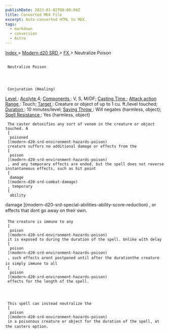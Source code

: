 ```yaml
---
publishDate: 2023-01-02T00:00:00Z
title: Converted MDX File
excerpt: Auto-converted HTML to MDX.
tags:
  - markdown
  - conversion
  - Astro
---
```


[
Index
](-index) >
[
Modern d20 SRD
](modern-d20-srd-index) >
[
FX
](modern-d20-srd-fx-index) > Neutralize Poison

##

     Neutralize Poison




     Conjuration (Healing)

[
Level
](modern-d20-srd-fx-level)
:
[
Acolyte
](modern-d20-srd-classes-advanced-acolyte)
4;
[
Components
](modern-d20-srd-fx-components)
: V, S, M/DF;
[
Casting Time
](modern-d20-srd-fx-casting-time)
;
[
Attack action
](modern-d20-srd-combat-attack-actions)
[
Range
](modern-d20-srd-fx-range)
: Touch;
[
Target
](modern-d20-srd-fx-target)
: Creature or object of up to 1 cu. ft./level touched;
[
Duration
](modern-d20-srd-fx-duration)
: 10 minutes/level;
[
Saving Throw
](modern-d20-srd-basics-saving-throws)
: Will negates (harmless, object);
[
Spell Resistance
](modern-d20-srd-special-abilities-spell-resistance)
: Yes (harmless, object)

     The caster detoxifies any sort of venom in the creature or object touched. A
     [
      poisoned
     ](modern-d20-srd-environment-hazards-poison)
     creature suffers no additional damage or effects from the
     [
      poison
     ](modern-d20-srd-environment-hazards-poison)
     , and any temporary effects are ended, but the spell does not reverse instantaneous effects, such as hit point
     [
      damage
     ](modern-d20-srd-combat-damage)
     , temporary
     [
      ability

damage
](modern-d20-srd-special-abilities-ability-score-reduction)
, or effects that dont go away on their own.

     The creature is immune to any
     [
      poison
     ](modern-d20-srd-environment-hazards-poison)
     it is exposed to during the duration of the spell. Unlike with delay
     [
      poison
     ](modern-d20-srd-environment-hazards-poison)
     , such effects arent postponed until after the durationthe creature is simply immune to all
     [
      poison
     ](modern-d20-srd-environment-hazards-poison)
     effects for the length of the spell.




     This spell can instead neutralize the
     [
      poison
     ](modern-d20-srd-environment-hazards-poison)
     in a poisonous creature or object for the duration of the spell, at the casters option.
